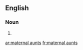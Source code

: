 ==English==

===Noun===
{{head|en|plural|head=[[maternal]] [[aunt]]s}}

# {{plural of|maternal aunt|lang=en}}

[[ar:maternal aunts]]
[[fr:maternal aunts]]